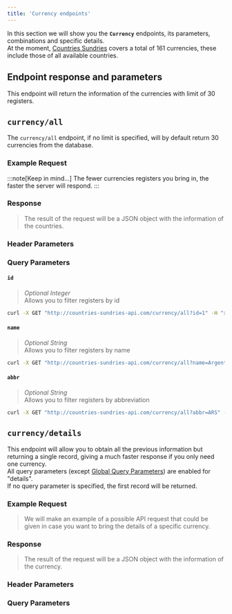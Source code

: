 ```yaml
---
title: 'Currency endpoints'
---
```






In this section we will show you the **`Currency`** endpoints, its parameters, combinations and specific details.\
At the moment, <a href="/" class="no-underline">Countries Sundries</a> covers a total of 161 currencies, these include those of all available countries.

## Endpoint response and parameters

This endpoint will return the information of the currencies with limit of 30 registers.

## `currency/all`
The `currency/all` endpoint, if no limit is specified, will by default return 30 currencies from the database.

### Example Request

<CodeExample endpoint="currency/all" />

:::note[Keep in mind...]
  The fewer currencies registers you bring in, the faster the server will respond.
:::

### Response
>The result of the request will be a JSON object with the information of the countries.

<CodeResponseCurrencyAll />

### Header Parameters
<GlobalHeaderNote />

### Query Parameters
<QueryParamsExplanation />

#### `id`
>_Optional Integer_\
Allows you to filter registers by id
```bash
curl -X GET "http://countries-sundries-api.com/currency/all?id=1" -H "x-countries_sundries-key: YOUR_API_KEY" -H "x-api-version: 1" -H "Content-Type: application/json"
```

#### `name`
>_Optional String_\
Allows you to filter registers by name
```bash
curl -X GET "http://countries-sundries-api.com/currency/all?name=Argentine%20Peso" -H "x-countries_sundries-key: YOUR_API_KEY" -H "x-api-version: 1" -H "Content-Type: application/json"
```

<GlobalQueryNote />

#### `abbr`
>_Optional String_\
Allows you to filter registers by abbreviation
```bash
curl -X GET "http://countries-sundries-api.com/currency/all?abbr=ARS" -H "x-countries_sundries-key: YOUR_API_KEY" -H "x-api-version: 1" -H "Content-Type: application/json"
```

## `currency/details`
This endpoint will allow you to obtain all the previous information but returning a single record, giving a much faster response if you only need one currency.\
All query parameters (except <a href="/docs/api-reference/global-query-parameters/" class="no-underline">Global Query Parameters</a>) are enabled for "details".\
If no query parameter is specified, the first record will be returned.

### Example Request
>We will make an example of a possible API request that could be given in case you want to bring the details of a specific currency.

<CodeExample endpoint="currency/details" />

### Response
>The result of the request will be a JSON object with the information of the currency.

<CodeResponseCurrencyDetails />

### Header Parameters
<GlobalHeaderNote />

### Query Parameters
<DetailsQueryNote />
